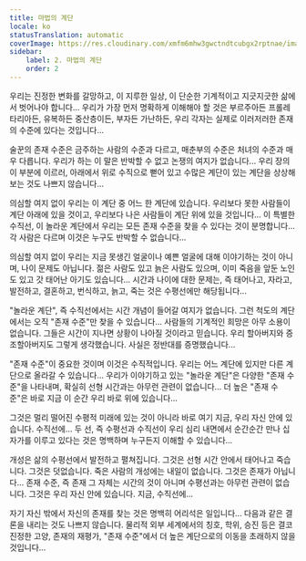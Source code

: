 ```yaml
---
title: 마법의 계단
locale: ko
statusTranslation: automatic
coverImage: https://res.cloudinary.com/xmfm6mhw3gwctndtcubgx2rptnae/image/upload/v1740468922/small_cover_tratado_de_psicologia_revolucionaria_a4c0dca4e0.webp
sidebar:
    label: 2. 마법의 계단
    order: 2
---
```

우리는 진정한 변화를 갈망하고, 이 지루한 일상, 이 단순한 기계적이고 지긋지긋한 삶에서 벗어나야 합니다... 우리가 가장 먼저 명확하게 이해해야 할 것은 부르주아든 프롤레타리아든, 유복하든 중산층이든, 부자든 가난하든, 우리 각자는 실제로 이러저러한 존재의 수준에 있다는 것입니다...

술꾼의 존재 수준은 금주하는 사람의 수준과 다르고, 매춘부의 수준은 처녀의 수준과 매우 다릅니다. 우리가 하는 이 말은 반박할 수 없고 논쟁의 여지가 없습니다... 우리 장의 이 부분에 이르러, 아래에서 위로 수직으로 뻗어 있고 수많은 계단이 있는 계단을 상상해 보는 것도 나쁘지 않습니다...

의심할 여지 없이 우리는 이 계단 중 어느 한 계단에 있습니다. 우리보다 못한 사람들이 계단 아래에 있을 것이고, 우리보다 나은 사람들이 계단 위에 있을 것입니다... 이 특별한 수직선, 이 놀라운 계단에서 우리는 모든 존재 수준을 찾을 수 있다는 것이 분명합니다... 각 사람은 다르며 이것은 누구도 반박할 수 없습니다...

의심할 여지 없이 우리는 지금 못생긴 얼굴이나 예쁜 얼굴에 대해 이야기하는 것이 아니며, 나이 문제도 아닙니다. 젊은 사람도 있고 늙은 사람도 있으며, 이미 죽음을 앞둔 노인도 있고 갓 태어난 아기도 있습니다... 시간과 나이에 대한 문제는, 즉 태어나고, 자라고, 발전하고, 결혼하고, 번식하고, 늙고, 죽는 것은 수평선에만 해당됩니다...

"놀라운 계단", 즉 수직선에서는 시간 개념이 들어갈 여지가 없습니다. 그런 척도의 계단에서는 오직 "존재 수준"만 찾을 수 있습니다... 사람들의 기계적인 희망은 아무 소용이 없습니다. 그들은 시간이 지나면 상황이 나아질 것이라고 믿습니다. 우리 할아버지와 증조할아버지도 그렇게 생각했습니다. 사실은 정반대를 증명했습니다...

"존재 수준"이 중요한 것이며 이것은 수직적입니다. 우리는 어느 계단에 있지만 다른 계단으로 올라갈 수 있습니다... 우리가 이야기하고 있는 "놀라운 계단"은 다양한 "존재 수준"을 나타내며, 확실히 선형 시간과는 아무런 관련이 없습니다... 더 높은 "존재 수준"은 바로 지금 이 순간 우리 바로 위에 있습니다...

그것은 멀리 떨어진 수평적 미래에 있는 것이 아니라 바로 여기 지금, 우리 자신 안에 있습니다. 수직선에... 두 선, 즉 수평선과 수직선이 우리 심리 내면에서 순간순간 만나 십자가를 이루고 있다는 것은 명백하며 누구든지 이해할 수 있습니다...

개성은 삶의 수평선에서 발전하고 펼쳐집니다. 그것은 선형 시간 안에서 태어나고 죽습니다. 그것은 덧없습니다. 죽은 사람의 개성에는 내일이 없습니다. 그것은 존재가 아닙니다... 존재 수준, 즉 존재 그 자체는 시간의 것이 아니며 수평선과는 아무런 관련이 없습니다. 그것은 우리 자신 안에 있습니다. 지금, 수직선에...

자기 자신 밖에서 자신의 존재를 찾는 것은 명백히 어리석은 일입니다... 다음과 같은 결론을 내리는 것도 나쁘지 않습니다. 물리적 외부 세계에서의 칭호, 학위, 승진 등은 결코 진정한 고양, 존재의 재평가, "존재 수준"에서 더 높은 계단으로의 이동을 초래하지 않을 것입니다...

